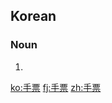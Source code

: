 ==Korean==
{{ko-hanjatab}}

===Noun===
{{ko-noun|hj|hangeul=수표}}

# {{hanja form of|수표|[[check]], [[cheque]]}}

[[ko:手票]]
[[fj:手票]]
[[zh:手票]]